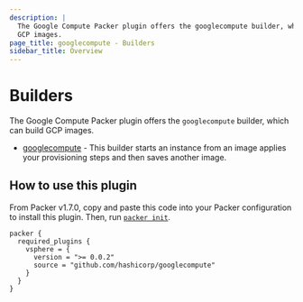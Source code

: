 ```yaml
---
description: |
  The Google Compute Packer plugin offers the googlecompute builder, which can build
  GCP images.
page_title: googlecompute - Builders
sidebar_title: Overview
---
```


# Builders

The Google Compute Packer plugin offers the `googlecompute` builder, which can
build GCP images.

- [googlecompute](/docs/builders/googlecompute) - This builder starts an
  instance from an image applies your provisioning steps and then saves another
  image.

## How to use this plugin

From Packer v1.7.0, copy and paste this code into your Packer configuration to
install this plugin. Then, run [`packer init`](/docs/commands/init).

```hcl
packer {
  required_plugins {
    vsphere = {
      version = ">= 0.0.2"
      source = "github.com/hashicorp/googlecompute"
    }
  }
}
```
